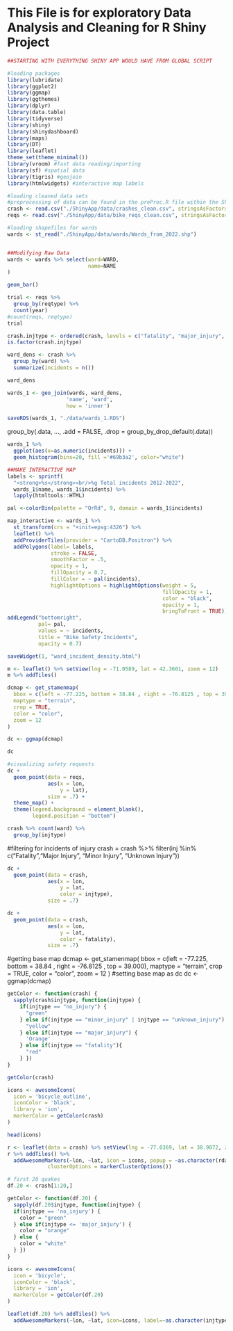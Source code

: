 # This File is for exploratory Data Analysis and Cleaning for R Shiny Project
```r

##STARTING WITH EVERYTHING SHINY APP WOULD HAVE FROM GLOBAL SCRIPT

#loading packages
library(lubridate)
library(ggplot2)
library(ggmap)
library(ggthemes)
library(dplyr)
library(data.table)
library(tidyverse)
library(shiny)
library(shinydashboard)
library(maps)
library(DT)
library(leaflet)
theme_set(theme_minimal())
library(vroom) #fast data reading/importing
library(sf) #spatial data
library(tigris) #geojoin
library(htmlwidgets) #interactive map labels

#loading cleaned data sets
#preprocessing of data can be found in the preProc.R file within the Shiny App
crash <- read.csv("./ShinyApp/data/crashes_clean.csv", stringsAsFactors = FALSE) #cleaned crash data involving at least one bicycle between 2012-2022
reqs <- read.csv("./ShinyApp/data/bike_reqs_clean.csv", stringsAsFactors = FALSE) #Safety requests shared by bikers, or shared by drivers and pedestrians regarding bikers

#loading shapefiles for wards
wards <- st_read("./ShinyApp/data/wards/Wards_from_2022.shp")


##Modifying Raw Data
wards <- wards %>% select(ward=WARD,
                          name=NAME
)
```

```r
geom_bar()
```


```r
trial <- reqs %>%
  group_by(reqtype) %>%
  count(year)
#count(reqs, reqtype)
trial
```
```r
crash.injtype <- ordered(crash, levels = c("fatality", "major_injury", "minor_injury", "unknown_injury", "no_injury"))
is.factor(crash.injtype)
```


```r
ward_dens <- crash %>%
  group_by(ward) %>%
  summarize(incidents = n())

```
```r
ward_dens
```


```r
wards_1 <- geo_join(wards, ward_dens,
                   'name', 'ward',
                   how = 'inner')
```
```r
saveRDS(wards_1, "./data/wards_1.RDS")
```


group_by(.data, ..., .add = FALSE, .drop = group_by_drop_default(.data))

```r
wards_1 %>%
  ggplot(aes(x=as.numeric(incidents))) +
  geom_histogram(bins=20, fill ='#69b3a2', color="white")
```

```r
##MAKE INTERACTIVE MAP
labels <- sprintf(
  "<strong>%s</strong><br/>%g Total incidents 2012-2022",
  wards_1$name, wards_1$incidents) %>%
  lapply(htmltools::HTML)

pal <-colorBin(palette = "OrRd", 9, domain = wards_1$incidents)

map_interactive <- wards_1 %>%
  st_transform(crs = "+init=epsg:4326") %>%
  leaflet() %>%
  addProviderTiles(provider = "CartoDB.Positron") %>%
  addPolygons(label= labels,
              stroke = FALSE,
              smoothFactor = .5,
              opacity = 1,
              fillOpacity = 0.7,
              fillColor = ~ pal(incidents),
              highlightOptions = highlightOptions(weight = 5,
                                                  fillOpacity = 1,
                                                  color = "black",
                                                  opacity = 1,
                                                  bringToFront = TRUE))
addLegend("bottomright",
          pal= pal,
          values = ~ incidents,
          title = "Bike Safety Incidents",
          opacity = 0.7)

saveWidget(1, "ward_incident_density.html")
```






```r
m <- leaflet() %>% setView(lng = -71.0589, lat = 42.3601, zoom = 12)
m %>% addTiles()
```





































































```r
dcmap <- get_stamenmap(
  bbox = c(left = -77.225, bottom = 38.84 , right = -76.8125 , top = 39.000),
  maptype = "terrain",
  crop = TRUE,
  color = "color",
  zoom = 12
)
```
```r
dc <- ggmap(dcmap)
```

```r
dc
```
```r
#visualizing safety requests
dc +
  geom_point(data = reqs,
             aes(x = lon,
                 y = lat),
             size = .7) +
  theme_map() +
  theme(legend.background = element_blank(),
        legend.position = "bottom")

```

```r
crash %>% count(ward) %>%
  group_by(injtype)
```
#filtering for incidents of injury
crash = crash %>% filter(inj %in% c("Fatality","Major Injury", "Minor Injury", "Unknown Injury"))

```r

dc +
  geom_point(data = crash,
             aes(x = lon,
                 y = lat,
                 color = injtype),
             size = .7)

```


```r

dc +
  geom_point(data = crash,
             aes(x = lon,
                 y = lat,
                 color = fatality),
             size = .7)
```



#getting base map
dcmap <- get_stamenmap(
  bbox = c(left = -77.225, bottom = 38.84 , right = -76.8125 , top = 39.000),
  maptype = "terrain",
  crop = TRUE,
  color = "color",
  zoom = 12
)
#setting base map as dc
dc <- ggmap(dcmap)

```r
getColor <- function(crash) {
  sapply(crash$injtype, function(injtype) {
    if(injtype == "no_injury") {
      "green"
    } else if(injtype == "minor_injury" | injtype == "unknown_injury") {
      "yellow"
    } else if(injtype == "major_injury") {
      'Orange'
    } else if(injtype == "fatality"){
      "red"
    } })
}
```
```r
getColor(crash)
```
```r
icons <- awesomeIcons(
  icon = 'bicycle_outline',
  iconColor = 'black',
  library = 'ion',
  markerColor = getColor(crash)
)
```


```r
head(icons)
```
```r
r <- leaflet(data = crash) %>% setView(lng = -77.0369, lat = 38.9072, zoom = 12)
r %>% addTiles() %>%
  addAwesomeMarkers(~lon, ~lat, icon = icons, popup = ~as.character(rdate), label = ~as.character(injtype),
             clusterOptions = markerClusterOptions())
```
```r
# first 20 quakes
df.20 <- crash[1:20,]

getColor <- function(df.20) {
  sapply(df.20$injtype, function(injtype) {
  if(injtype == 'no_injury') {
    color = "green"
  } else if(injtype <= 'major_injury') {
    color = "orange"
  } else {
    color = "white"
  } })
}

icons <- awesomeIcons(
  icon = 'bicycle',
  iconColor = 'black',
  library = 'ion',
  markerColor = getColor(df.20)
)

leaflet(df.20) %>% addTiles() %>%
  addAwesomeMarkers(~lon, ~lat, icon=icons, label=~as.character(injtype))
```

